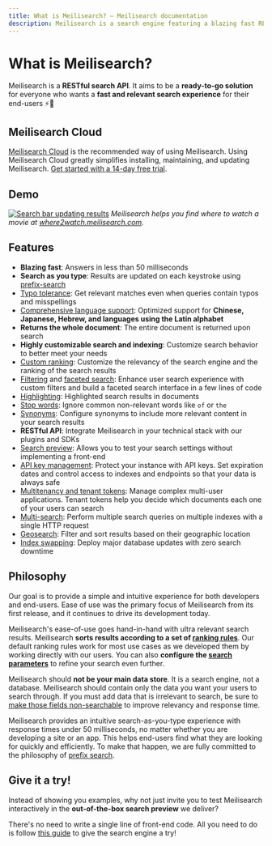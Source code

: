 ```yaml
---
title: What is Meilisearch? — Meilisearch documentation
description: Meilisearch is a search engine featuring a blazing fast RESTful search API, typo tolerance, comprehensive language support, and much more.
---
```


# What is Meilisearch?

Meilisearch is a **RESTful search API**. It aims to be a **ready-to-go solution** for everyone who wants a **fast and relevant search experience** for their end-users ⚡️🔎

## Meilisearch Cloud

[Meilisearch Cloud](https://www.meilisearch.com/cloud?utm_campaign=oss&utm_source=docs&utm_medium=what-is-meilisearch) is the recommended way of using Meilisearch. Using Meilisearch Cloud greatly simplifies installing, maintaining, and updating Meilisearch. [Get started with a 14-day free trial](https://www.meilisearch.com/cloud?utm_campaign=oss&utm_source=docs&utm_medium=what-is-meilisearch).

## Demo

[![Search bar updating results](/assets/images/movies-demo-dark.gif)](https://where2watch.meilisearch.com/?utm_campaign=oss&utm_source=docs&utm_medium=what-is-meilisearch&utm_content=gif)
_Meilisearch helps you find where to watch a movie at [where2watch.meilisearch.com](https://where2watch.meilisearch.com/?utm_campaign=oss&utm_source=docs&utm_medium=what-is-meilisearch&utm_content=link)._

## Features

- **Blazing fast**: Answers in less than 50 milliseconds
- **Search as you type**: Results are updated on each keystroke using [prefix-search](/learn/engine/prefix#prefix-search)
- [Typo tolerance](/learn/relevancy/typo_tolerance_settings): Get relevant matches even when queries contain typos and misspellings
- [Comprehensive language support](/learn/what_is_meilisearch/language): Optimized support for **Chinese, Japanese, Hebrew, and languages using the Latin alphabet**
- **Returns the whole document**: The entire document is returned upon search
- **Highly customizable search and indexing**: Customize search behavior to better meet your needs
- [Custom ranking](/learn/relevancy/relevancy): Customize the relevancy of the search engine and the ranking of the search results
- [Filtering](/learn/filtering_and_sorting/filter_search_results) and [faceted search](/learn/filtering_and_sorting/search_with_facet_filters): Enhance user search experience with custom filters and build a faceted search interface in a few lines of code
- [Highlighting](/reference/api/search#highlight-tags): Highlighted search results in documents
- [Stop words](/reference/api/settings#stop-words): Ignore common non-relevant words like `of` or `the`
- [Synonyms](/reference/api/settings#synonyms): Configure synonyms to include more relevant content in your search results
- **RESTful API**: Integrate Meilisearch in your technical stack with our plugins and SDKs
- [Search preview](/learn/getting_started/search_preview): Allows you to test your search settings without implementing a front-end
- [API key management](/learn/security/basic_security): Protect your instance with API keys. Set expiration dates and control access to indexes and endpoints so that your data is always safe
- [Multitenancy and tenant tokens](/learn/security/multitenancy_tenant_tokens): Manage complex multi-user applications. Tenant tokens help you decide which documents each one of your users can search
- [Multi-search](/reference/api/multi_search): Perform multiple search queries on multiple indexes with a single HTTP request
- [Geosearch](/learn/filtering_and_sorting/geosearch): Filter and sort results based on their geographic location
- [Index swapping](/learn/core_concepts/indexes#swapping-indexes): Deploy major database updates with zero search downtime

## Philosophy

Our goal is to provide a simple and intuitive experience for both developers and end-users. Ease of use was the primary focus of Meilisearch from its first release, and it continues to drive its development today.

Meilisearch's ease-of-use goes hand-in-hand with ultra relevant search results. Meilisearch **sorts results according to a set of [ranking rules](/learn/relevancy/ranking_rules)**. Our default ranking rules work for most use cases as we developed them by working directly with our users. You can also **configure the [search parameters](/reference/api/search)** to refine your search even further.

Meilisearch should **not be your main data store**. It is a search engine, not a database. Meilisearch should contain only the data you want your users to search through. If you must add data that is irrelevant to search, be sure to [make those fields non-searchable](/learn/relevancy/displayed_searchable_attributes#searchable-fields) to improve relevancy and response time.

Meilisearch provides an intuitive search-as-you-type experience with response times under 50 milliseconds, no matter whether you are developing a site or an app. This helps end-users find what they are looking for quickly and efficiently. To make that happen, we are fully committed to the philosophy of [prefix search](/learn/engine/prefix).

## Give it a try!

Instead of showing you examples, why not just invite you to test Meilisearch interactively in the **out-of-the-box search preview** we deliver?

There's no need to write a single line of front-end code. All you need to do is follow [this guide](/learn/getting_started/quick_start) to give the search engine a try!
